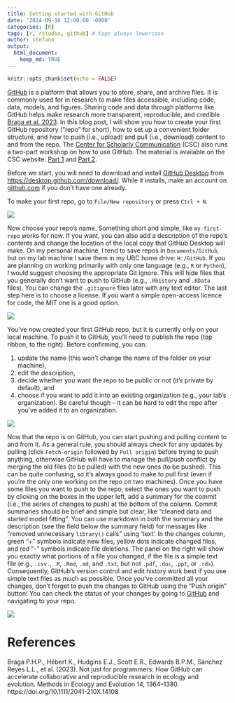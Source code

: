 ```yaml
---
title: Getting started with GitHub
date: '2024-09-16 12:00:00 -0800'
categories: [R]
tags: [r, rstudio, github] # tags always lowercase
author: stefano
output: 
  html_document:
    keep_md: TRUE
---
```


```r
knitr::opts_chunk$set(echo = FALSE)
```

[GitHub](https://github.com/) is a platform that allows you to store, share, and archive files. It is commonly used for in research to make files accessible, including code, data, models, and figures. Sharing code and data through platforms like GitHub helps make research more transparent, reproducible, and credible [Braga et al. 2023](https://doi.org/10.1111/2041-210X.14108). In this blog post, I will show you how to create your first GitHub repository ("repo" for short), how to set up a convenient folder structure, and how to push (i.e., upload) and pull (i.e., download) content to and from the repo. The [Center for Scholarly Communication](https://csc-ubc-okanagan.github.io/) (CSC) also runs a two-part workshop on how to use GitHub. The material is available on the CSC website: [Part 1](https://csc-ubc-okanagan.github.io/workshops/Intro-GitHub-Part-1.html) and [Part 2](https://csc-ubc-okanagan.github.io/workshops/Intro-GitHub-Part-2.html).

Before we start, you will need to download and install [GitHub Desktop](https://github.com/apps/desktop) from [https://desktop.github.com/download/](https://desktop.github.com/download/). While it installs, make an account on [github.com](github.com) if you don't have one already.

To make your first repo, go to `File/New repository` or press `Ctrl + N`.

![](images/new-repo.png)

Now choose your repo's name. Something short and simple, like `my-first-repo` works for now. If you want, you can also add a description of the repo's contents and change the location of the local copy that GitHub Desktop will make. On my personal machine, I tend to save repos in `Documents/GitHub`, but on my lab machine I save them in my UBC home drive: `H:/GitHub`. If you are planning on working primarily with only one language (e.g., `R` or `Python`), I would suggest choosing the appropriate Git ignore. This will hide files that you generally don't want to push to GitHub (e.g., `.Rhistory` and `.RData` files). You can change the `.gitignore` files later with any text editor. The last step here is to choose a license. If you want a simple open-access licence for code, the MIT one is a good option.

![](images/new-repo-options.png)

You've now created your first GitHub repo, but it is currently only on your local machine. To push it to GitHub, you'll need to publish the repo (top ribbon, to the right). Before confirming, you can:

1) update the name (this won't change the name of the folder on your machine),
2) edit the description,
3) decide whether you want the repo to be public or not (it's private by default), and
4) choose if you want to add it into an existing organization (e.g., your lab's organization). Be careful though -- it can be hard to edit the repo after you've added it to an organization.

![](images/publish-repo.png)

Now that the repo is on GitHub, you can start pushing and pulling content to and from it. As a general rule, you should always check for any updates by pulling (click `Fetch-origin` followed by `Pull origin`) before trying to push anything, otherwise GitHub will have to manage the pull/push conflict by merging the old files (to be pulled) with the new ones (to be pushed). This can be quite confusing, so it's always good to make to pull first (even if you're the only one working on the repo on two machines). Once you have some files you want to push to the repo, select the ones you want to push by clicking on the boxes in the upper left, add a summary for the commit (i.e., the series of changes to push) at the bottom of the column. Commit summaries should be brief and simple but clear, like "cleaned data and started model fitting". You can use markdown in both the summary and the description (see the field below the summary field) for messages like "removed unnecessary `library()` calls" using $\text{`text`}$. In the changes column, green "+" symbols indicate new files, yellow dots indicate changed files, and red "-" symbols indicate file deletions. The panel on the right will show you exactly what portions of a file you changed, if the file is a simple text file (e.g., `.csv.`, `.R`, `.Rmd`, `.md`, and `.txt`, but not `.pdf`, `.doc`, `.ppt`, or `.rds`). Consequently, GitHub's version control and edit history work best if you use simple text files as much as possible. Once you've committed all your changes, don't forget to push the changes to GitHub using the "Push origin" button! You can check the status of your changes by going to [GitHub](https://github.com/) and navigating to your repo.

![](images/push-origin.png)

# References

Braga P.H.P., Hébert K., Hudgins E.J., Scott E.R., Edwards B.P.M., Sánchez Reyes L.L., et al. (2023). Not just for programmers: How GitHub can accelerate collaborative and reproducible research in ecology and evolution. Methods in Ecology and Evolution 14, 1364–1380. https://doi.org/10.1111/2041-210X.14108
